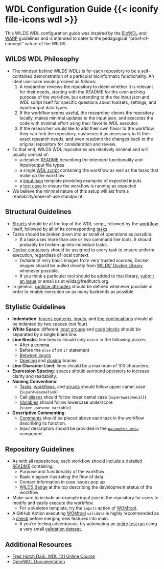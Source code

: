 
# WDL Configuration Guide {{< iconify file-icons wdl >}} {#sec-wdlconfig}

This WILDS WDL configuration guide was inspired by the [BioWDL](https://biowdl.github.io/styleGuidelines.html) and [WARP](https://broadinstitute.github.io/warp/docs/Best_practices/suggested_formats) guidelines and is intended to cater to the pedagogical "proof-of-concept" nature of the WILDS.

## WILDS WDL Philosophy

- The mindset behind WILDS WDLs is for each repository to be a self-contained demonstration of a particular bioinformatic functionality. An ideal use-case would proceed as follows:
    1. A researcher reviews the repository to deem whether it is relevant for their needs, starting with the README for the over-arching purpose of the workflow, but extending to the the input json and WDL script itself for specific questions about toolsets, settings, and input/output data types.
    2. If the workflow seems useful, the researcher clones the repository locally, makes minimal updates to the input json, and executes the code with minimal effort using their favorite WDL executor.
    3. If the researcher would like to add their own flavor to the workflow, they can fork the repository, customize it as necessary to fit their exact research needs, and even resubmit the changes back to the original repository for consideration and review.
- To that end, WILDS WDL repositories are relatively minimal and will usually consist of:
    - a detailed [README](https://github.com/getwilds/fastq-to-cram/blob/guidelines-tf/README.md) describing the intended functionality and input/output file types
    - a single [WDL script](https://github.com/getwilds/fastq-to-cram/blob/guidelines-tf/fastq-to-cram.wdl) containing the workflow as well as the tasks that make up the workflow
    - a [input json](https://github.com/getwilds/fastq-to-cram/blob/guidelines-tf/fastq-to-cram-inputs.json) template providing examples of expected inputs
    - a [test case](https://github.com/getwilds/fastq-to-cram/tree/guidelines-tf/tests/data) to ensure the workflow is running as expected
- We believe the minimal nature of this setup will aid from a readability/ease-of-use standpoint.

## Structural Guidelines

- [Structs](https://github.com/getwilds/fastq-to-cram/blob/489ccdf0697ab902ca6f775b8e51d4f0603c0c01/fastq-to-cram.wdl#L5) should be at the top of the WDL script, followed by the [workflow](https://github.com/getwilds/fastq-to-cram/blob/489ccdf0697ab902ca6f775b8e51d4f0603c0c01/fastq-to-cram.wdl#L21) itself, followed by all of its corresponding [tasks](https://github.com/getwilds/fastq-to-cram/blob/489ccdf0697ab902ca6f775b8e51d4f0603c0c01/fastq-to-cram.wdl#L80).
- Tasks should be broken down into as small of operations as possible.
    - If a task uses more than one or two command line tools, it should probably be broken up into individual tasks.
- [Docker containers](https://hutchdatascience.org/WDL_Workflows_Guide/the-first-task.html#docker-images-and-containers) should be assigned to every task to ensure uniform execution, regardless of local context.
    - Outside of very basic images from very trusted sources, Docker images should be pulled directly from [WILDS' Docker Library](https://github.com/getwilds/wilds-docker-library) whenever possible.
    - If you think a particular tool should be added to that library, [submit an issue](https://github.com/getwilds/wilds-docker-library/issues) or email us at wilds@fredhutch.org.
- In general, [runtime attributes](https://hutchdatascience.org/WDL_Workflows_Guide/the-first-task.html#runtime-attributes) should be defined whenever possible in order to enable execution on as many backends as possible.

## Stylistic Guidelines

- **Indentation**: [braces contents](https://github.com/getwilds/fastq-to-cram/blob/489ccdf0697ab902ca6f775b8e51d4f0603c0c01/fastq-to-cram.wdl#L7C23-L11C2), [inputs](https://github.com/getwilds/fastq-to-cram/blob/489ccdf0697ab902ca6f775b8e51d4f0603c0c01/fastq-to-cram.wdl#L36C9-L44C31), and [line continuations](https://github.com/getwilds/fastq-to-cram/blob/489ccdf0697ab902ca6f775b8e51d4f0603c0c01/fastq-to-cram.wdl#L143C5-L147C67) should all be indented by two spaces (not four).
- **White Space**: different [input groups](https://github.com/getwilds/fastq-to-cram/blob/489ccdf0697ab902ca6f775b8e51d4f0603c0c01/fastq-to-cram.wdl#L36C1-L44C31) and [code blocks](https://github.com/getwilds/fastq-to-cram/blob/489ccdf0697ab902ca6f775b8e51d4f0603c0c01/fastq-to-cram.wdl#L95C11-L107C6) should be separated by a single blank line.
- **Line Breaks**: line breaks should only occur in the following places:
    - After a [comma](https://github.com/getwilds/fastq-to-cram/blob/489ccdf0697ab902ca6f775b8e51d4f0603c0c01/fastq-to-cram.wdl#L37C49-L37C50)
    - Before the `else` of an `if` statement
    - [Between inputs](https://github.com/getwilds/fastq-to-cram/blob/489ccdf0697ab902ca6f775b8e51d4f0603c0c01/fastq-to-cram.wdl#L36C1-L44C31)
    - [Opening](https://github.com/getwilds/fastq-to-cram/blob/489ccdf0697ab902ca6f775b8e51d4f0603c0c01/fastq-to-cram.wdl#L23C37-L23C38) and [closing](https://github.com/getwilds/fastq-to-cram/blob/489ccdf0697ab902ca6f775b8e51d4f0603c0c01/fastq-to-cram.wdl#L45C1-L46C29) braces
- **Line Character Limit**: lines should be a maximum of 100 characters.
- **Expression Spacing**: spaces should surround [operators](https://github.com/getwilds/fastq-to-cram/blob/489ccdf0697ab902ca6f775b8e51d4f0603c0c01/fastq-to-cram.wdl#L39) to increase clarity and readability.
- **Naming Conventions**:
    - [Tasks](https://github.com/getwilds/fastq-to-cram/blob/489ccdf0697ab902ca6f775b8e51d4f0603c0c01/fastq-to-cram.wdl#L83C6-L83C24), [workflows](https://github.com/getwilds/fastq-to-cram/blob/489ccdf0697ab902ca6f775b8e51d4f0603c0c01/fastq-to-cram.wdl#L23C10-L23C36), and [structs](https://github.com/getwilds/fastq-to-cram/blob/489ccdf0697ab902ca6f775b8e51d4f0603c0c01/fastq-to-cram.wdl#L7C8-L7C22) should follow upper camel case (`SuperAwesomeTask`)
    - Call [aliases](https://github.com/getwilds/wdl-101/blob/b1de97d360b524e1932368c04b6e2dec2c85f134/mutation_calling.wdl#L55C20-L55C31) should follow lower camel case (`superAwesomeCall`)
    - [Variables](https://github.com/getwilds/fastq-to-cram/blob/489ccdf0697ab902ca6f775b8e51d4f0603c0c01/fastq-to-cram.wdl#L28C10-L28C21) should follow lowercase underscore (`super_awesome_variable`)
- **Descriptive Commenting**:
    - [Comments](https://github.com/getwilds/fastq-to-cram/blob/489ccdf0697ab902ca6f775b8e51d4f0603c0c01/fastq-to-cram.wdl#L82C1-L82C41) should be placed above each task in the workflow describing its function.
    - Input descriptors should be provided in the [`parameter_meta`](https://github.com/getwilds/fastq-to-cram/blob/489ccdf0697ab902ca6f775b8e51d4f0603c0c01/fastq-to-cram.wdl#L71C3-L77C4) component.

## Repository Guidelines

- As with all repositories, each workflow should include a detailed [README](https://github.com/getwilds/fastq-to-cram/tree/guidelines-tf?tab=readme-ov-file#fastq-to-cram) containing:
    - Purpose and functionality of the workflow
    - Basic diagram illustrating the flow of data
    - Contact information in case issues pop up 
    - [WILDS Badge](https://github.com/getwilds/badges) at the top describing the development status of the workflow
- Make sure to include an example input json in the repository for users to modify and easily execute the workflow.
    - For a skeleton template, try the `inputs` action of [WOMtool](https://cromwell.readthedocs.io/en/stable/WOMtool/#inputs).
- A GitHub Action executing [WOMtool](https://cromwell.readthedocs.io/en/stable/WOMtool/#validate) `validate` is highly recommended as a [check](https://github.com/getwilds/fastq-to-cram/blob/guidelines-tf/.github/workflows/womtools-validate.yml) before merging new features into main.
    - If you're feeling adventurous, try automating an [entire test run](https://github.com/getwilds/fastq-to-cram/blob/guidelines-tf/.github/workflows/cromwell-test-run.yml) using a very small [validation dataset](https://github.com/getwilds/fastq-to-cram/tree/guidelines-tf/tests/data).

## Additional Resources

- [Fred Hutch DaSL WDL 101 Online Course](https://hutchdatascience.org/WDL_Workflows_Guide/introduction-to-wdl.html)
- [OpenWDL Documentation](https://docs.openwdl.org/en/latest/)

